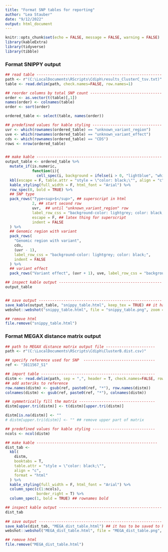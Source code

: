 ---
title: "Format SNP tables for reporting"
author: "Lea Stauber"
date: "9/12/2022"
output: html_document
---

```{r setup, include=FALSE}
knitr::opts_chunk$set(echo = FALSE, message = FALSE, warning = FALSE)
library(kableExtra)
library(tidyverse)
library(tibble)
```

### Format SNIPPY output

```{r}
## read table --------------------------------------------------------
path <- r"(C:\LocalDocuments\RScripts\Cdiph\results_ClusterC_tsv.txt)"
table <- read.delim(path, check.names=FALSE, row.names=1)

## reorder columns by total SNP count --------------------------------
order <- as.vector(t(table)[,1])
names(order) <- colnames(table)
order <- sort(order)

ordered_table <- select(table, names(order))

## predefined values for kable styling -------------------------------
uvr <- which(rownames(ordered_table) == "unknown_variant_region")
uve <- which(rownames(ordered_table) == "unknown_variant_effect")
cds <- which(rownames(ordered_table) == "CDS")
rows <- nrow(ordered_table)


## make kable --------------------------------------------------------
output_table <- ordered_table %>%
  mutate_if(is.numeric, 
            function(i){
              cell_spec(i, background = ifelse(i > 0, "lightblue", "white"))}) %>% ## highlight all non-zero values in table
  kbl(escape = F, table.attr = "style = \"color: black;\"", align = "c") %>% 
  kable_styling(full_width = F, html_font = "Arial") %>%
  row_spec(0, bold = TRUE) %>% 
  ## SNP type
  pack_rows("Type<sup>$</sup>", ## superscript in html
            2, ## start second row
            uvr,  ## until "unknown_variant_region" row
            label_row_css = "background-color: lightgrey; color: black;",
            escape = F, ## latex thing for superscript
            indent = FALSE
  ) %>%
  ## Genomic region with variant
  pack_rows(
    "Genomic region with variant",
    cds,
    (uvr - 1),
    label_row_css = "background-color: lightgrey; color: black;",
    indent = FALSE
  ) %>%
  ## variant effect
  pack_rows("Variant effect", (uvr + 1), uve, label_row_css = "background-color: lightgrey; color: black;", indent = FALSE) 

## inspect kable output ----------------------------------------------
output_table


## save output -------------------------------------------------------
save_kable(output_table, "snippy_table.html", keep_tex = TRUE) ## it has to be saved to html first, because of a Windows bug
webshot::webshot("snippy_table.html", file = "snippy_table.png", zoom = 2, vwidth = 2000) ## convert html to png

## remove html
file.remove("snippy_table.html")
```


### Format MEGAX distance matrix output
```{r}
## path to MEGAX distance matrix output file ----------------------
path <- r"(C:\LocalDocuments\RScripts\Cdiph\ClusterB.dist.csv)"

## specify reference used for SNP  --------------------------------
ref <- "3811567_S1"

## import table ---------------------------------------------------
distm <- read.delim(path, sep = ",", header = T, check.names=FALSE, row.names=1) %>% as.matrix()
## add asteriks to reference
row.names(distm) <- gsub(ref, paste0(ref, "*"), row.names(distm))
colnames(distm) <- gsub(ref, paste0(ref, "*"), colnames(distm))

## symmetrically fill the matrix ----------------------------------
distm[upper.tri(distm)] <- t(distm)[upper.tri(distm)]

distm[is.na(distm)] <- ""
# distm[upper.tri(distm)] <- "" ## remove upper part of matrix

## predefined values for kable styling ---------------------------- 
ncols <- ncol(distm)

## make kable ------------------------------------------------------
dist_tab <-
  kbl(
    distm,
    booktabs = T,
    table.attr = "style = \"color: black;\"",
    align = "c",
    format = "html"
  ) %>%
  kable_styling(full_width = F, html_font = "Arial") %>%
  column_spec(c(1:ncols),
              border_right = T) %>%
  column_spec(1, bold = TRUE) ## rownames bold

## inspect kable output ----------------------------------------------
dist_tab
  
## save output -------------------------------------------------------
save_kable(dist_tab, "MEGA_dist_table.html") ## it has to be saved to html first, because of a Windows bug
webshot::webshot("MEGA_dist_table.html", file = "MEGA_dist_table.png", zoom = 1, vheight = 300) ## convert html to png

## remove html
file.remove("MEGA_dist_table.html")
```








